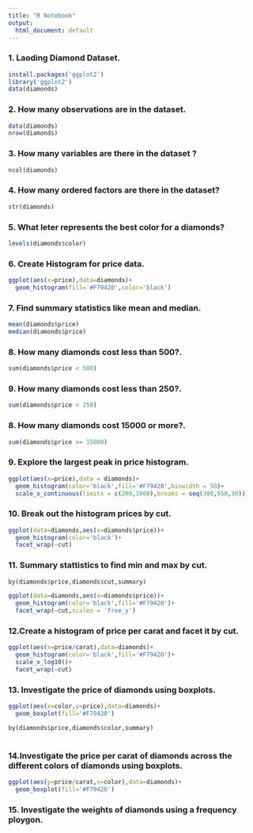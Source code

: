 ```yaml
---
title: "R Notebook"
output:
  html_document: default
---
```


### 1. Laoding Diamond Dataset.
```r
install.packages('ggplot2')
library('ggplot2')
data(diamonds)
```

### 2. How many observations are in the dataset.
```r
data(diamonds)
nrow(diamonds)
```
### 3. How many variables are there in the dataset ?
```r
ncol(diamonds)
```
### 4. How many ordered factors are there in the dataset?
```r
str(diamonds)
```
### 5. What leter represents the best color for a diamonds?
```r
levels(diamonds$color)
```

### 6. Create Histogram for price data.
```r
ggplot(aes(x=price),data=diamonds)+
  geom_histogram(fill='#F79420',color='black')
```
### 7. Find summary statistics like mean and median.
```r
mean(diamonds$price)
median(diamonds$price)
```
### 8. How many diamonds cost less than 500?.
```r
sum(diamonds$price < 500)
```
### 9. How many diamonds cost less than 250?.
```r
sum(diamonds$price < 250)
```
### 8. How many diamonds cost 15000 or more?.
```r
sum(diamonds$price >= 15000)
```
### 9. Explore the largest peak in price histogram.
```r
ggplot(aes(x=price),data = diamonds)+
  geom_histogram(color='black',fill='#F79420',binwidth = 50)+
  scale_x_continuous(limits = c(200,1000),breaks = seq(300,950,50))
```
### 10. Break out the histogram prices by cut.
```r
ggplot(data=diamonds,aes(x=diamonds$price))+
  geom_histogram(color='black')+
  facet_wrap(~cut)
```
### 11. Summary stattistics to find min and max by cut.

```r
by(diamonds$price,diamonds$cut,summary)
```

```r
ggplot(data=diamonds,aes(x=diamonds$price))+
  geom_histogram(color='black',fill='#F79420')+
  facet_wrap(~cut,scales = 'free_y')
```

### 12.Create a histogram of price per carat and facet it by cut.
```r
ggplot(aes(x=price/carat),data=diamonds)+
  geom_histogram(color='black',fill='#F79420')+
  scale_x_log10()+
  facet_wrap(~cut)
```

### 13. Investigate the price of diamonds using boxplots.
```r
ggplot(aes(x=color,y=price),data=diamonds)+
  geom_boxplot(fill='#F79420')

by(diamonds$price,diamonds$color,summary)
  
```

### 14.Investigate the price per carat of diamonds across the different colors of diamonds using boxplots.
```r
ggplot(aes(y=price/carat,x=color),data=diamonds)+
  geom_boxplot(fill='#F79420')
```

### 15. Investigate the weights of diamonds using a frequency ploygon.
```r

```



